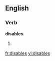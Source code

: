 ==English==

===Verb===
'''disables'''

# {{third-person singular of|[[disable]]}}

[[fr:disables]]
[[vi:disables]]